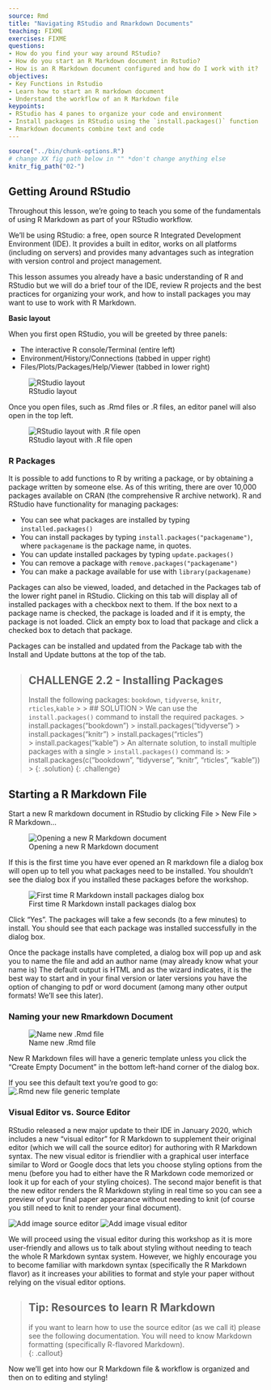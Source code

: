 ```yaml
---
source: Rmd  
title: "Navigating RStudio and Rmarkdown Documents"  
teaching: FIXME
exercises: FIXME
questions:
- How do you find your way around RStudio?
- How do you start an R Markdown document in Rstudio?
- How is an R Markdown document configured and how do I work with it?
objectives:
- Key Functions in Rstudio
- Learn how to start an R markdown document
- Understand the workflow of an R Markdown file
keypoints:
- RStudio has 4 panes to organize your code and environment
- Install packages in RStudio using the `install.packages()` function
- Rmarkdown documents combine text and code
---
```


```r
source("../bin/chunk-options.R")
# change XX fig path below in "" *don't change anything else
knitr_fig_path("02-")
```

## Getting Around RStudio

Throughout this lesson, we're going to teach you some of the fundamentals of 
using R Markdown as part of your RStudio workflow.

We'll be using RStudio: a free, open source R Integrated Development Environment 
(IDE). It provides a built in editor, works on all platforms 
(including on servers) and provides many advantages such as integration with 
version control and project management.

This lesson assumes you already have a basic understanding of R and RStudio but 
we will do a brief tour of the IDE, review R projects and the best practices for 
organizing your work, and how to install packages you may want to use to work 
with R Markdown.

**Basic layout**

When you first open RStudio, you will be greeted by three panels:

-   The interactive R console/Terminal (entire left)
-   Environment/History/Connections (tabbed in upper right)
-   Files/Plots/Packages/Help/Viewer (tabbed in lower right)

![RStudio layout](../fig/02-rstudio.PNG)

Once you open files, such as .Rmd files or .R files, an editor panel will also 
open in the top left.

![RStudio layout with .R file open](../fig/02-rstudio-script.PNG)

### R Packages

It is possible to add functions to R by writing a package, or by obtaining a 
package written by someone else. As of this writing, there are over 10,000 
packages available on CRAN (the comprehensive R archive network). R and RStudio 
have functionality for managing packages:

-   You can see what packages are installed by typing `installed.packages()`
-   You can install packages by typing `install.packages("packagename")`, where `packagename` is the package name, in quotes.
-   You can update installed packages by typing `update.packages()`
-   You can remove a package with `remove.packages("packagename")`
-   You can make a package available for use with `library(packagename)`

Packages can also be viewed, loaded, and detached in the Packages tab of the 
lower right panel in RStudio. Clicking on this tab will display all of installed 
packages with a checkbox next to them. If the box next to a package name is 
checked, the package is loaded and if it is empty, the package is not loaded. 
Click an empty box to load that package and click a checked box to detach that 
package.

Packages can be installed and updated from the Package tab with the Install and 
Update buttons at the top of the tab.

> ## CHALLENGE 2.2 - Installing Packages
>
> Install the following packages: `bookdown`, `tidyverse`, `knitr`, `rticles`,`kable` \> 
>> ## SOLUTION 
>> We can use the `install.packages()` command to install the required packages. 
>> install.packages("bookdown")
>> install.packages("tidyverse") 
>> install.packages("knitr") 
>> install.packages("rticles")  
>> install.packages("kable") 
>> An alternate solution, to install multiple packages with a single 
>> `install.packages()` command is: 
>> install.packages(c("bookdown", "tidyverse", "knitr", "rticles", "kable"))  >
> {: .solution} 
{: .challenge}

## Starting a R Markdown File

Start a new R markdown document in RStudio by clicking File \> New File \> R Markdown...

![Opening a new R Markdown document](../fig/02-file-navigation-rmd.PNG)

If this is the first time you have ever opened an R markdown file a dialog box 
will open up to tell you what packages need to be installed. You shouldn't see the dialog box if you installed these packages before the workshop.

![First time R Markdown install packages dialog box](../fig/02-rmd-installpackages-dialogbox.PNG)

Click "Yes". The packages will take a few seconds (to a few minutes) to install.
You should see that each package was installed successfully in the dialog box.

Once the package installs have completed, a dialog box will pop up and ask you 
to name the file and add an author name (may already know what your name is) The default output is HTML and as the wizard indicates, it is the best way to start and in your final version or later versions you have the option of changing to pdf or word document (among many other output formats! We'll see this later).

### Naming your new Rmarkdown Document

![Name new .Rmd file](../fig/02-name-new-rmd.PNG)

New R Markdown files will have a generic template unless you click the 
"Create Empty Document" in the bottom left-hand corner of the dialog box.

If you see this default text you're good to go: ![.Rmd new file generic template](../fig/02-rmd-new-template.PNG)

### Visual Editor vs. Source Editor

RStudio released a new major update to their IDE in January 2020, which includes a new "visual editor" for R Markdown to supplement their original editor (which we will call the source editor) for authoring with R Markdown syntax. The new visual editor is friendlier with a graphical user interface similar to Word or Google docs that lets you choose styling options from the menu (before you had to either have the R Markdown code memorized or look it up for each of your styling choices). The second major benefit is that the new editor renders the R Markdown styling in real time so you can see a preview of your final paper appearance without needing to knit (of course you still need to knit to render your final document).

![Add image source editor](../fig/02-source-editor.PNG) ![Add image visual editor](../fig/02-visual-editor.PNG)

We will proceed using the visual editor during this workshop as it is more 
user-friendly and allows us to talk about styling without needing to teach the 
whole R Markdown syntax system. However, we highly encourage you to become 
familiar with markdown syntax (specifically the R Markdown flavor) as it 
increases your abilities to format and style your paper without relying on the 
visual editor options.


> ## Tip: Resources to learn R Markdown  
> if you want to learn how to use the source editor (as we call it) please see 
> the following documentation.
> You will need to know Markdown formatting (specifically R-flavored Markdown).       
{: .callout}


Now we'll get into how our R Markdown file & workflow is organized and then on 
to editing and styling!
